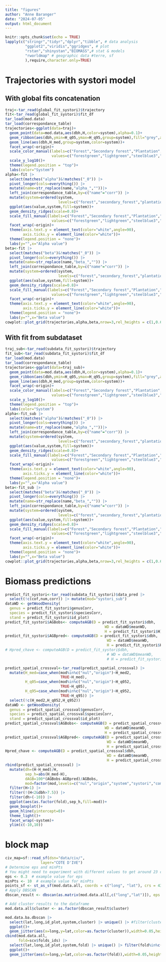 ```yaml
---
title: "figures"
author: "Anne Baranger"
date: "2024-07-05"
output: html_document
---
```


```r
knitr::opts_chunk$set(echo = TRUE)
lapply(c("stringr","tidyr","dplyr","tibble", # data analysis
         "ggplot2","viridis","ggridges", # plot
         "rstan","shinystan","BIOMASS",# stat & models
         "rworldmap" # geographic data #terre, sf
         ),require,character.only=TRUE)
```

# Trajectories with systori model

## With global fits concatenation
```r
traj<-tar_read(global_fit_systori)$trajectory
fit<-tar_read(global_fit_systori)$fit_df
tar_load(mod.data)
tar_load(correspondance_table)
trajectories<-ggplot(data=traj)+
  geom_point(data=mod.data,aes(dbh,H,color=system),alpha=0.1)+
  geom_ribbon(aes(dbh,ymin=H_q05,ymax=H_q95,group=system),fill="grey",alpha=0.5)+
  geom_line(aes(dbh,H_med,group=system,color=system))+
  facet_wrap(~origin)+
  scale_color_manual(labels=c("Forest","Secondary forest","Plantation","Agroforestry"),
                     values=c("forestgreen","lightgreen","steelblue3","lightsalmon"))+
  scale_y_log10()+
  theme(legend.position = "top")+
  labs(color="System")
alpha<-fit |> 
  select(matches("alpha")&!matches("_0")) |> 
  pivot_longer(cols=everything()) |> 
  mutate(name=str_replace(name,"alpha_",""))|>
  left_join(correspondance_table,by=c("name"="corr")) |> 
  mutate(system=ordered(system,
                        levels=c("forest","secondary_forest","plantation","agroforestry"))) |> 
  ggplot(aes(value,system,fill=system))+
  geom_density_ridges(scale=0.8)+
  scale_fill_manual(labels=c("Forest","Secondary forest","Plantation","Agroforestry"),
                     values=c("forestgreen","lightgreen","steelblue3","lightsalmon"))+
  facet_wrap(~origin)+
  theme(axis.text.y = element_text(color="white",angle=90),
        axis.ticks.y = element_line(color="white"))+
  theme(legend.position = "none")+
  labs(y="",x="Alpha value")
beta<-fit |> 
  select(matches("beta")&!matches("_0")) |> 
  pivot_longer(cols=everything()) |> 
  mutate(name=str_replace(name,"beta_","")) |> 
  left_join(correspondance_table,by=c("name"="corr")) |> 
  mutate(system=ordered(system,
                        levels=c("forest","secondary_forest","plantation","agroforestry"))) |>
  ggplot(aes(value,system,fill=system))+
  geom_density_ridges(scale=0.8)+
  scale_fill_manual(labels=c("Forest","Secondary forest","Plantation","Agroforestry"),
                     values=c("forestgreen","lightgreen","steelblue3","lightsalmon"))+
  facet_wrap(~origin)+
  theme(axis.text.y = element_text(color="white",angle=90),
        axis.ticks.y = element_line(color="white"))+
  theme(legend.position = "none")+
  labs(y="",x="Beta value")
cowplot::plot_grid(trajectories,alpha,beta,nrow=3,rel_heights = c(1,0.6,0.6))
```
## With fit from subdataset

```r
traj_sub<-tar_read(subdata_fit_systori)$trajectory
fit_sub<-tar_read(subdata_fit_systori)$fit_df
tar_load(mod.data)
tar_load(correspondance_table)
trajectories<-ggplot(data=traj_sub)+
  geom_point(data=mod.data,aes(dbh,H,color=system),alpha=0.1)+
  geom_ribbon(aes(dbh,ymin=H_q05,ymax=H_q95,group=system),fill="grey",alpha=0.5)+
  geom_line(aes(dbh,H_med,group=system,color=system))+
  facet_wrap(~origin)+
  scale_color_manual(labels=c("Forest","Secondary forest","Plantation","Agroforestry"),
                     values=c("forestgreen","lightgreen","steelblue3","lightsalmon"))+
  scale_y_log10()+
  theme(legend.position = "top")+
  labs(color="System")
alpha<-fit_sub |> 
  select(matches("alpha")&!matches("_0")) |> 
  pivot_longer(cols=everything()) |> 
  mutate(name=str_replace(name,"alpha_",""))|>
  left_join(correspondance_table,by=c("name"="corr")) |> 
  mutate(system=ordered(system,
                        levels=c("forest","secondary_forest","plantation","agroforestry"))) |> 
  ggplot(aes(value,system,fill=system))+
  geom_density_ridges(scale=0.8)+
  scale_fill_manual(labels=c("Forest","Secondary forest","Plantation","Agroforestry"),
                     values=c("forestgreen","lightgreen","steelblue3","lightsalmon"))+
  facet_wrap(~origin)+
  theme(axis.text.y = element_text(color="white",angle=90),
        axis.ticks.y = element_line(color="white"))+
  theme(legend.position = "none")+
  labs(y="",x="Alpha value")
beta<-fit_sub |> 
  select(matches("beta")&!matches("_0")) |> 
  pivot_longer(cols=everything()) |> 
  mutate(name=str_replace(name,"beta_","")) |> 
  left_join(correspondance_table,by=c("name"="corr")) |> 
  mutate(system=ordered(system,
                        levels=c("forest","secondary_forest","plantation","agroforestry"))) |>
  ggplot(aes(value,system,fill=system))+
  geom_density_ridges(scale=0.8)+
  scale_fill_manual(labels=c("Forest","Secondary forest","Plantation","Agroforestry"),
                     values=c("forestgreen","lightgreen","steelblue3","lightsalmon"))+
  facet_wrap(~origin)+
  theme(axis.text.y = element_text(color="white",angle=90),
        axis.ticks.y = element_line(color="white"))+
  theme(legend.position = "none")+
  labs(y="",x="Beta value")
cowplot::plot_grid(trajectories,alpha,beta,nrow=3,rel_heights = c(1,0.6,0.6))
```

# Biomass predictions

```r
predict_fit_systori<-tar_read(subdata_fit_systori)$data_pred |> 
  select(!c(cof,num,corr)) |> mutate(mod="systori_sub")
dataWD <- getWoodDensity(
  genus = predict_fit_systori$genusCorr,
  species = predict_fit_systori$speciesCorr,
  stand = predict_fit_systori$id_plot)
predict_fit_systori$AGBobs<- computeAGB(D = predict_fit_systori$dbh,
                                             WD = dataWD$meanWD,
                                             H = predict_fit_systori$H)
predict_fit_systori$AGBpred<- computeAGB(D = predict_fit_systori$dbh,
                                              WD = dataWD$meanWD,
                                              H = predict_fit_systori$H_med)
# Hpred_chave <- computeAGB(D = predict_fit_systori$dbh,
                                              # WD = dataWD$meanWD,
                                              # H = predict_fit_systori$H_med)

predict_spatial_crossval<-tar_read(predict_spatial_crossval) |> 
  mutate(H_med=case_when(mod%in%c("nul","origin")~H_med2,
                         TRUE~H_med),
         H_q05=case_when(mod%in%c("nul","origin")~H_q052,
                         TRUE~H_q05),
         H_q95=case_when(mod%in%c("nul","origin")~H_q952,
                         TRUE~H_q95)) |> 
  select(!c(H_med2,H_q052,H_q952))
dataWD <- getWoodDensity(
  genus = predict_spatial_crossval$genusCorr,
  species = predict_spatial_crossval$speciesCorr,
  stand = predict_spatial_crossval$id_plot)
predict_spatial_crossval$AGBobs<- computeAGB(D = predict_spatial_crossval$dbh,
                                             WD = dataWD$meanWD,
                                             H = predict_spatial_crossval$H)
predict_spatial_crossval$AGBpred<- computeAGB(D = predict_spatial_crossval$dbh,
                                              WD = dataWD$meanWD,
                                              H = predict_spatial_crossval$H_med)
Hpred_chave <- computeAGB(D = predict_spatial_crossval$dbh,
                                              WD = dataWD$meanWD,
                                              H = predict_spatial_crossval$H_med)
rbind(predict_spatial_crossval) |> 
  mutate(dh=(H-H_med)/H,
         sep_h=abs(H_med-H),
         dAGB=100*(AGBobs-AGBpred)/AGBobs,
         mod=factor(mod,levels=c("nul","origin","system","systori","complete"))) |> 
  filter(H>1) |> 
  filter(!(H<2&dbh>7.5)) |>
  filter(dh>(-10)) |> 
  ggplot(aes(as.factor(fold),sep_h,fill=mod))+
  geom_boxplot()+
  geom_hline(yintercept=0)+
  theme_light()+
  facet_wrap(~system)+
  ylim(c(-10,10))
```

# block map
```r
civ_map=sf::read_sf(dsn="data/civ/",
                layer="COTE D'IVE")
# Determine eps and minPts
# You might need to experiment with different values to get around 23 clusters.
eps <- 0.3  # example value for eps
minPts <- 10  # example value for minPts
points_sf <- st_as_sf(mod.data.all, coords = c("long", "lat"), crs = 4326)
# Apply DBSCAN
dbscan_result <- dbscan(as.matrix(mod.data.all[,c("long","lat")]), eps = eps, minPts = minPts)

# Add cluster results to the dataframe
mod.data.all$cluster <- as.factor(dbscan_result$cluster)

mod.data.ba.dbscan |> 
  select(lat,long,id_plot,system,cluster) |> unique() |> #filter(cluster%in%c(1:10)) |> 
  ggplot()+
  geom_jitter(aes(x=long,y=lat,color=as.factor(cluster)),width=0.05,height =0.05)
cbind(mod.data.all,
      fold=scv$folds_ids) |>
  select(lat,long,id_plot,system,fold) |> unique() |> filter(fold%in%c(16,17)) |> 
  ggplot()+
  geom_jitter(aes(x=long,y=lat,color=as.factor(fold)),width=0.05,height =0.05)

```


